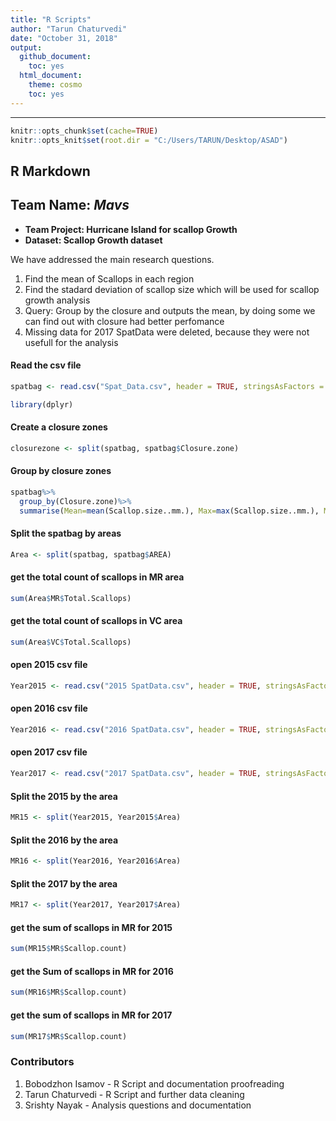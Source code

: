 ---
title: "R Scripts"
author: "Tarun Chaturvedi"
date: "October 31, 2018"
output:
  github_document:
    toc: yes
  html_document:
    theme: cosmo
    toc: yes
---
* * *
```{r setup, echo=FALSE, message=FALSE, warning=FALSE} 
knitr::opts_chunk$set(cache=TRUE)
knitr::opts_knit$set(root.dir = "C:/Users/TARUN/Desktop/ASAD") 
```
## R Markdown

## **Team Name: _Mavs_**

- **Team Project: Hurricane Island for scallop Growth**
- **Dataset: Scallop Growth dataset**


We have addressed the main research questions.

1. Find the mean of Scallops in each region
2. Find the stadard deviation of scallop size which will be used for scallop growth analysis 
3. Query: Group by the closure and outputs the mean, by doing some we can find out with closure had better perfomance
4. Missing data for 2017 SpatData were deleted, because they were not usefull for the analysis

#### Read the csv file
```{r}
spatbag <- read.csv("Spat_Data.csv", header = TRUE, stringsAsFactors = FALSE)
```

```{r, results='hide'}
library(dplyr)
```

#### Create a closure zones
```{r}
closurezone <- split(spatbag, spatbag$Closure.zone)
```
#### Group by closure zones
```{r}
spatbag%>%
  group_by(Closure.zone)%>%
  summarise(Mean=mean(Scallop.size..mm.), Max=max(Scallop.size..mm.), Min=min(Scallop.size..mm.), Sum=sum(Total.Scallops))

```
#### Split the spatbag by areas
```{r}
Area <- split(spatbag, spatbag$AREA)
```
#### get the total count of scallops in MR area
```{r}
sum(Area$MR$Total.Scallops)
```
#### get the total count of scallops in VC area

```{r}
sum(Area$VC$Total.Scallops)
```
#### open 2015 csv file
```{r}
Year2015 <- read.csv("2015 SpatData.csv", header = TRUE, stringsAsFactors = FALSE)
```

#### open 2016 csv file
```{r}
Year2016 <- read.csv("2016 SpatData.csv", header = TRUE, stringsAsFactors = FALSE)
```

#### open 2017 csv file

```{r}
Year2017 <- read.csv("2017 SpatData.csv", header = TRUE, stringsAsFactors = FALSE)
```

#### Split the 2015 by the area

```{r}
MR15 <- split(Year2015, Year2015$Area)
```

#### Split the 2016 by the area

```{r}
MR16 <- split(Year2016, Year2016$Area)
```


#### Split the 2017 by the area

```{r}
MR17 <- split(Year2017, Year2017$Area)
```


#### get the sum of scallops in MR for 2015

```{r}
sum(MR15$MR$Scallop.count)
```
#### get the Sum of scallops in MR for 2016


```{r}
sum(MR16$MR$Scallop.count)
```

#### get the sum of scallops in MR for 2017

```{r}
sum(MR17$MR$Scallop.count)
```




### Contributors
1. Bobodzhon Isamov - R Script and documentation proofreading
2. Tarun Chaturvedi - R Script and further data cleaning
3. Srishty Nayak - Analysis questions and documentation
